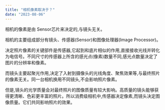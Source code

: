 ```yaml
---
title: "相机像素取决于？"
date: "2023-08-06"
---
```


相机的像素是由 Sensor芯片来决定的,与镜头无关。

相机的主要组成部分有镜头、传感器(Sensor)和图像处理器(Image Processor)。

决定照片像素的关键部件是传感器,它起到和底片相似的作用,直接接收光线并转化为电信号。不同尺寸的传感器上所含的感光点(像素)数量不同,感光点数量决定了图片的分辨率和像素。

而镜头主要起聚光作用,决定了入射到摄像头的光线角度、聚焦效果等,与最终照片的像素无关。同一台相机换用不同镜头,不会影响照片像素。

但是,镜头的光学质量会对最终照片的图像质量有较大影响。高质量的镜头能够获得更清晰、色彩更丰富的照片。所以消费级相机中,传感器决定像素,而镜头决定图像质量。它们共同影响照片的效果。
